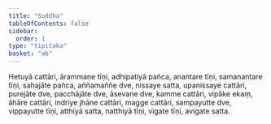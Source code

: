 ```yaml
---
title: "Suddha"
tableOfContents: false
sidebar:
  order: 1
type: "tipitaka"
basket: "ab"
---
```



<DynamicBreadcrumb />

<Division number="339">

<Paragraph number="4783">
Hetuyā cattāri, ārammaṇe tīṇi, adhipatiyā pañca, anantare tīṇi, samanantare tīṇi, sahajāte pañca, aññamaññe dve, nissaye satta, upanissaye cattāri, purejāte dve, pacchājāte dve, āsevane dve, kamme cattāri, vipāke ekaṃ, āhāre cattāri, indriye jhāne cattāri, magge cattāri, sampayutte dve, vippayutte tīṇi, atthiyā satta, natthiyā tīṇi, vigate tīṇi, avigate satta.
</Paragraph>
</Division>
